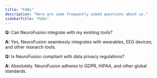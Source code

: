 ```yaml
---
title: "FAQs"
description: "Here are some frequently asked questions about us."
sidebarTitle: "FAQs"
---
```


**Q:** Can NeuroFusion integrate with my existing tools?

**A:** Yes, NeuroFusion seamlessly integrates with wearables, EEG devices, and other research tools.

**Q:** Is NeuroFusion compliant with data privacy regulations?

**A:** Absolutely. NeuroFusion adheres to GDPR, HIPAA, and other global standards.